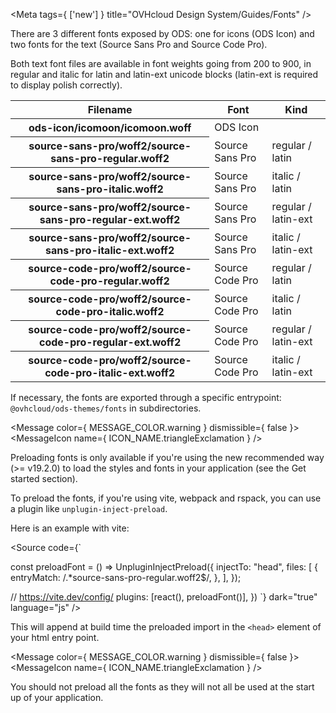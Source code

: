 
<Meta 
  tags={ ['new'] }
  title="OVHcloud Design System/Guides/Fonts" />

<Heading label="Fonts" level={1} />

<Heading label="Available fonts" level={2} />

There are 3 different fonts exposed by ODS: one for icons (ODS Icon) and two fonts for the text (Source Sans Pro and Source Code Pro).

Both text font files are available in font weights going from 200 to 900, in regular and italic for latin and latin-ext unicode blocks (latin-ext is required to display polish correctly).

<Table>
  <thead>
    <tr>
      <th scope="col">Filename</th>
      <th scope="col">Font</th>
      <th scope="col">Kind</th>
    </tr>
  </thead>
  <tbody>
    <tr>
      <th scope="row" style={{ textAlign: 'left' }}>ods-icon/icomoon/icomoon.woff</th>
      <td style={{ textAlign: 'left' }}>ODS Icon</td>
      <td style={{ textAlign: 'left' }}></td>
    </tr>
    <tr>
      <th scope="row" style={{ textAlign: 'left' }}>source-sans-pro/woff2/source-sans-pro-regular.woff2</th>
      <td style={{ textAlign: 'left' }}>Source Sans Pro</td>
      <td style={{ textAlign: 'left' }}>regular / latin</td>
    </tr>
    <tr>
      <th scope="row" style={{ textAlign: 'left' }}>source-sans-pro/woff2/source-sans-pro-italic.woff2</th>
      <td style={{ textAlign: 'left' }}>Source Sans Pro</td>
      <td style={{ textAlign: 'left' }}>italic / latin</td>
    </tr>
    <tr>
      <th scope="row" style={{ textAlign: 'left' }}>source-sans-pro/woff2/source-sans-pro-regular-ext.woff2</th>
      <td style={{ textAlign: 'left' }}>Source Sans Pro</td>
      <td style={{ textAlign: 'left' }}>regular / latin-ext</td>
    </tr>
    <tr>
      <th scope="row" style={{ textAlign: 'left' }}>source-sans-pro/woff2/source-sans-pro-italic-ext.woff2</th>
      <td style={{ textAlign: 'left' }}>Source Sans Pro</td>
      <td style={{ textAlign: 'left' }}>italic / latin-ext</td>
    </tr>
    <tr>
      <th scope="row" style={{ textAlign: 'left' }}>source-code-pro/woff2/source-code-pro-regular.woff2</th>
      <td style={{ textAlign: 'left' }}>Source Code Pro</td>
      <td style={{ textAlign: 'left' }}>regular / latin</td>
    </tr>
    <tr>
      <th scope="row" style={{ textAlign: 'left' }}>source-code-pro/woff2/source-code-pro-italic.woff2</th>
      <td style={{ textAlign: 'left' }}>Source Code Pro</td>
      <td style={{ textAlign: 'left' }}>italic / latin</td>
    </tr>
    <tr>
      <th scope="row" style={{ textAlign: 'left' }}>source-code-pro/woff2/source-code-pro-regular-ext.woff2</th>
      <td style={{ textAlign: 'left' }}>Source Code Pro</td>
      <td style={{ textAlign: 'left' }}>regular / latin-ext</td>
    </tr>
    <tr>
      <th scope="row" style={{ textAlign: 'left' }}>source-code-pro/woff2/source-code-pro-italic-ext.woff2</th>
      <td style={{ textAlign: 'left' }}>Source Code Pro</td>
      <td style={{ textAlign: 'left' }}>italic / latin-ext</td>
    </tr>
  </tbody>
</Table>

If necessary, the fonts are exported through a specific entrypoint: `@ovhcloud/ods-themes/fonts` in subdirectories.

<Heading label="Preloading fonts" level={2} />

<Message
  color={ MESSAGE_COLOR.warning }
  dismissible={ false }>
  <MessageIcon name={ ICON_NAME.triangleExclamation } />

  <MessageBody>
    Preloading fonts is only available if you're using the new recommended way (>= v19.2.0) to load the styles and fonts in your application (see the <StorybookLink kind={ REACT_COMPONENTS_TITLE.getStarted }>Get started</StorybookLink> section).
  </MessageBody>
</Message>

To preload the fonts, if you're using vite, webpack and rspack, you can use a plugin like `unplugin-inject-preload`.

Here is an example with vite:

<Source
  code={`

const preloadFont = () =>
UnpluginInjectPreload({
injectTo: "head",
files: [
{
entryMatch: /.*source-sans-pro-regular.woff2$/,
},
],
});

// https://vite.dev/config/
plugins: [react(), preloadFont()],
})
`}
dark="true"
language="js"
/>

This will append at build time the preloaded import in the `<head>` element of your html entry point.

<Message
  color={ MESSAGE_COLOR.warning }
  dismissible={ false }>
  <MessageIcon name={ ICON_NAME.triangleExclamation } />

  <MessageBody>
    You should not preload all the fonts as they will not all be used at the start up of your application.
  </MessageBody>
</Message>
